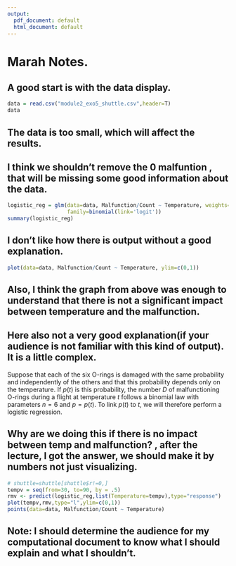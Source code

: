 ```yaml
---
output:
  pdf_document: default
  html_document: default
---
```

# Marah Notes.
## A good start is with the data display.
```r
data = read.csv("module2_exo5_shuttle.csv",header=T)
data
```

## The data is too small, which will affect the results.
## I think we shouldn't remove the 0 malfuntion , that will be missing some good information about the data.

```r
logistic_reg = glm(data=data, Malfunction/Count ~ Temperature, weights=Count,
                   family=binomial(link='logit'))
summary(logistic_reg)
```
## I don't like how there is output without a good explanation.

```r
plot(data=data, Malfunction/Count ~ Temperature, ylim=c(0,1))
```

##  Also, I think the graph from above was enough to understand that there is not a significant impact between temperature and the malfunction.

##  Here also not a very good explanation(if your audience is not familiar with this kind of output). It is a little complex.
Suppose that each of the six O-rings is damaged with the same
probability and independently of the others and that this probability
depends only on the temperature. If $p(t)$ is this probability, the
number $D$ of malfunctioning O-rings during a flight at
temperature $t$ follows a binomial law with parameters $n=6$ and
$p=p(t)$. To link $p(t)$ to $t$, we will therefore perform a
logistic regression.

## Why are we doing this if there is no impact between temp and malfunction? , after the lecture, I got the answer, we should make it by numbers not just visualizing.
```r
# shuttle=shuttle[shuttle$r!=0,] 
tempv = seq(from=30, to=90, by = .5)
rmv <- predict(logistic_reg,list(Temperature=tempv),type="response")
plot(tempv,rmv,type="l",ylim=c(0,1))
points(data=data, Malfunction/Count ~ Temperature)
```

##  Note: I should determine the audience for my  computational document to know what I should explain and what I shouldn't.
